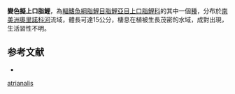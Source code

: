 {{Speciesbox
| status = NE
| status_system = IUCN3.1
| genus = Anostomoides
| species = atrianalis
| authority = [[Pellegrin|Pellegrin]], 1909
| synonyms = 
}}
'''變色擬上口脂鯉'''，為[[輻鰭魚綱|輻鰭魚綱]][[脂鯉目|脂鯉目]][[脂鯉亞目|脂鯉亞目]][[上口脂鯉科|上口脂鯉科]]的其中一個[[種|種]]，分布於[[南美洲|南美洲]][[奧里諾科河|奧里諾科河]]流域，體長可達15公分，棲息在植被生長茂密的水域，成對出現，生活習性不明。

==参考文献==
{{refbegin}}
*{{FishBase_species|genus=Anostomoides |species=atrianalis|year=2013|month=8}}
{{refend}}
{{Taxonbar|from=Q5691384}}

[[Category:擬上口脂鯉屬|atrianalis]]


{{魚類小作品}}